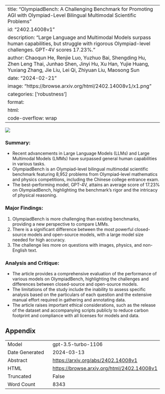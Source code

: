 
---
title: "OlympiadBench: A Challenging Benchmark for Promoting AGI with Olympiad-Level Bilingual Multimodal Scientific Problems"
id: "2402.14008v1"
description: "Large Language and Multimodal Models surpass human capabilities, but struggle with rigorous Olympiad-level challenges. GPT-4V scores 17.23%."
author: Chaoqun He, Renjie Luo, Yuzhuo Bai, Shengding Hu, Zhen Leng Thai, Junhao Shen, Jinyi Hu, Xu Han, Yujie Huang, Yuxiang Zhang, Jie Liu, Lei Qi, Zhiyuan Liu, Maosong Sun
date: "2024-02-21"
image: "https://browse.arxiv.org/html/2402.14008v1/x1.png"
categories: ['robustness']
format:
  html:
    code-overflow: wrap
---

![](https://browse.arxiv.org/html/2402.14008v1/x1.png)

### **Summary:**
- Recent advancements in Large Language Models (LLMs) and Large Multimodal Models (LMMs) have surpassed general human capabilities in various tasks.
- OlympiadBench is an Olympiad-level bilingual multimodal scientific benchmark featuring 8,952 problems from Olympiad-level mathematics and physics competitions, including the Chinese college entrance exam.
- The best-performing model, GPT-4V, attains an average score of 17.23% on OlympiadBench, highlighting the benchmark's rigor and the intricacy of physical reasoning.

### **Major Findings:**
1. OlympiadBench is more challenging than existing benchmarks, providing a new perspective to compare LMMs.
2. There is a significant difference between the most powerful closed-source models and open-source models, with a large model size needed for high accuracy.
3. The challenge lies more on questions with images, physics, and non-English text.

### **Analysis and Critique:**
- The article provides a comprehensive evaluation of the performance of various models on OlympiadBench, highlighting the challenges and differences between closed-source and open-source models.
- The limitations of the study include the inability to assess specific analysis based on the particulars of each question and the extensive manual effort required in gathering and annotating data.
- The article raises important ethical considerations, such as the release of the dataset and accompanying scripts publicly to reduce carbon footprint and compliance with all licenses for models and data.

## Appendix

|          |          |
|----------|----------|
| Model     | gpt-3.5-turbo-1106       |
| Date Generated     | 2024-03-13       |
| Abstract | [https://arxiv.org/abs/2402.14008v1](https://arxiv.org/abs/2402.14008v1)        |
| HTML     | [https://browse.arxiv.org/html/2402.14008v1](https://browse.arxiv.org/html/2402.14008v1)       |
| Truncated       | False       |
| Word Count       | 8343       |